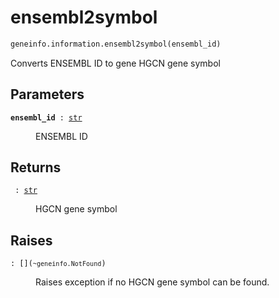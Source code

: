 # ensembl2symbol { #geneinfo.information.ensembl2symbol }

```python
geneinfo.information.ensembl2symbol(ensembl_id)
```

Converts ENSEMBL ID to gene HGCN gene symbol    

## Parameters {.doc-section .doc-section-parameters}

<code>[**ensembl_id**]{.parameter-name} [:]{.parameter-annotation-sep} [[str](`str`)]{.parameter-annotation}</code>

:   ENSEMBL ID

## Returns {.doc-section .doc-section-returns}

<code>[]{.parameter-name} [:]{.parameter-annotation-sep} [[str](`str`)]{.parameter-annotation}</code>

:   HGCN gene symbol

## Raises {.doc-section .doc-section-raises}

<code>[:]{.parameter-annotation-sep} [\[\](`~geneinfo.NotFound`)]{.parameter-annotation}</code>

:   Raises exception if no HGCN gene symbol can be found.